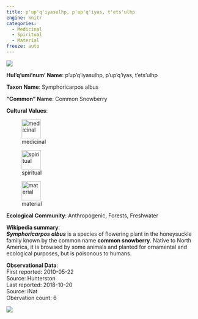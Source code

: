 ```yaml
---
title: p'up'q'iyasulhp, p'up'q'iyas, t'ets'ulhp
engine: knitr
categories:
  - Medicinal
  - Spiritual
  - Material
freeze: auto
---
```

![](https://inaturalist-open-data.s3.amazonaws.com/photos/147408582/medium.jpg){fig-alt="p'up'q'iyasulhp, p'up'q'iyas, t'ets'ulhp - Common Snowberry"}

**Hul'q'umi'num' Name**: p'up'q'iyasulhp, p'up'q'iyas, t'ets'ulhp



**Taxon Name**: Symphoricarpos albus

**"Common" Name**: Common Snowberry

**Cultural Values**:  

::: {layout-nrow=1 style="width:60%"}
![medicinal](/files/medicinal.svg){width=50px}

![spiritual](/files/spiritual.svg){width=50px}

![material](/files/material.svg){width=50px}
:::

**Ecological Community**: Anthropogenic, Forests, Freshwater

**Wikipedia summary**:  
<i><b>Symphoricarpos albus</b></i> is a species of flowering plant in the honeysuckle family known by the common name <b>common snowberry</b>. Native to North America, it is browsed by some animals and planted for ornamental and ecological purposes, but is poisonous to humans.

**Observational Data**:   
First reported: 2010-05-22  
Source: Hunterston  
Last reported: 2018-10-20  
Source: iNat  
Obervation count: 6

![](community_dist.png)
